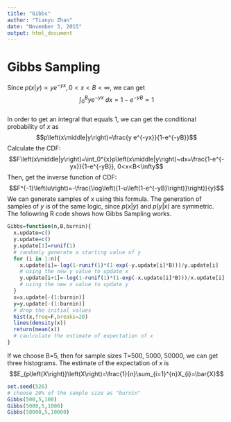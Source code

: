 ```yaml
---
title: "Gibbs"
author: "Tianyu Zhan"
date: "November 3, 2015"
output: html_document
---
```

# Gibbs Sampling  
Since $p\left(x\middle|y\right)\propto y e^{-yx},0<x<B<\infty$, we can get $$\int_0^{B}y e^{-yx}~dx=1-e^{-yB} \propto 1$$  
In order to get an integral that equals $1$, we can get the conditional probability of $x$ as $$p\left(x\middle|y\right)=\frac{y e^{-yx}}{1-e^{-yB}}$$
Calculate the CDF:$$F\left(x\middle|y\right)=\int_0^{x}p\left(x\middle|y\right)~dx=\frac{1-e^{-yx}}{1-e^{-yB}}, 0<x<B<\infty$$
Then, get the inverse function of CDF:$$F^{-1}\left(u\right)=-\frac{\log\left({1-u\left(1-e^{-yB}\right)}\right)}{y}$$
We can generate samples of $x$ using this formula. The generation of samples of $y$ is of the same logic, since $p\left(x\middle|y\right)$ and $p\left(y\middle|x\right)$ are symmetric.  
The followring R code shows how Gibbs Sampling works.  
```r
Gibbs=function(n,B,burnin){
  x.update=c()
  y.update=c()
  y.update[1]=runif(1)
  # randomly generate a starting value of y
  for (i in 1:n){
    x.update[i]=-log(1-runif(1)*(1-exp(-y.update[i]*B)))/y.update[i]
    # using the new y value to update x
    y.update[i+1]=-log(1-runif(1)*(1-exp(-x.update[i]*B)))/x.update[i]
    # using the new x value to update y
  }
  x=x.update[-(1:burnin)]
  y=y.update[-(1:burnin)]
  # drop the initial values
  hist(x,freq=F,breaks=20)
  lines(density(x))
  return(mean(x))
  # caulculate the estimate of expectation of x
}
```
If we choose B=5, then for sample sizes T=500, 5000, 50000, we can get three histograms. The estimate of the expectation of $x$ is $$E_{p\left(X\right)}\left(X\right)=\frac{1}{n}\sum_{i=1}^{n}X_{i}=\bar{X}$$
```r
set.seed(526)
# choose 20% of the sample size as "burnin"
Gibbs(500,5,100)
Gibbs(5000,5,1000)
Gibbs(50000,5,10000)
```
